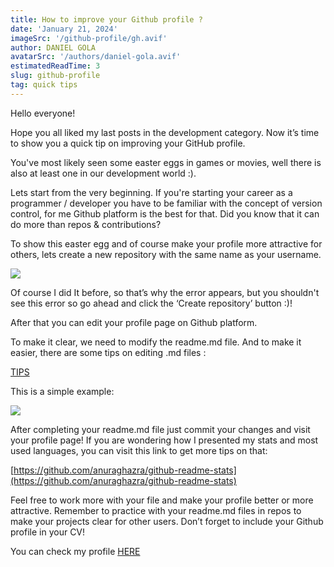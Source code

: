```yaml
---
title: How to improve your Github profile ?
date: 'January 21, 2024'
imageSrc: '/github-profile/gh.avif'
author: DANIEL GOLA
avatarSrc: '/authors/daniel-gola.avif'
estimatedReadTime: 3
slug: github-profile
tag: quick tips
---
```


Hello everyone!

Hope you all liked my last posts in the development category. Now it’s time to show you a quick tip on improving your GitHub profile.

You've most likely seen some easter eggs in games or movies, well there is also at least one in our development world :).

Lets start from the very beginning. If you're starting your career as a programmer / developer you have to be familiar with the concept of version control, for me Github platform is the best for that. Did you know that it can do more than repos & contributions?

To show this easter egg and of course make your profile more attractive for others, lets create a new repository with the same name as your username.

![](/github-profile/gh-tip1.avif)

Of course I did It before, so that’s why the error appears, but you shouldn't see this error so go ahead and click the ‘Create repository’ button :)!

After that you can edit your profile page on Github platform.

To make it clear, we need to modify the readme.md file. And to make it easier, there are some tips on editing .md files :

[TIPS](https://docs.github.com/en/get-started/writing-on-github/getting-started-with-writing-and-formatting-on-github/basic-writing-and-formatting-syntax)

This is a simple example:

![](/github-profile/gh-tip2.avif)

After completing your readme.md file just commit your changes and visit your profile page!
If you are wondering how I presented my stats and most used languages, you can visit this link to get more tips on that:

[https://github.com/anuraghazra/github-readme-stats](https://github.com/anuraghazra/github-readme-stats)

Feel free to work more with your file and make your profile better or more attractive. Remember to practice with your readme.md files in repos to make your projects clear for other users. Don’t forget to include your Github profile in your CV!

You can check my profile [HERE](https://github.com/setamyDG)
